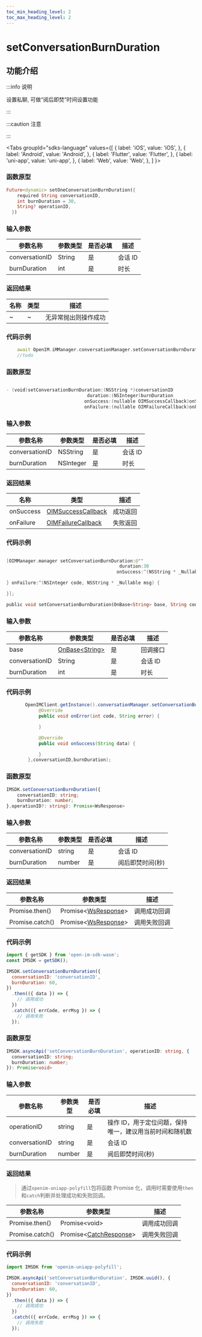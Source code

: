 ```yaml
---
toc_min_heading_level: 2
toc_max_heading_level: 2
---
```


# setConversationBurnDuration

## 功能介绍

:::info 说明

设置私聊, 可做“阅后即焚”时间设置功能

:::

:::caution 注意

:::

<Tabs
groupId="sdks-language"
values={[
{ label: 'iOS', value: 'iOS', },
{ label: 'Android', value: 'Android', },
{ label: 'Flutter', value: 'Flutter', },
{ label: 'uni-app', value: 'uni-app', },
{ label: 'Web', value: 'Web', },
]
}>

<TabItem value="Flutter">

### 函数原型

```dart showLineNumbers
Future<dynamic> setOneConversationBurnDuration({
    required String conversationID,
    int burnDuration = 30,
    String? operationID,
  })
```

### 输入参数

| 参数名称       | 参数类型 | 是否必填 | 描述    |
| -------------- | -------- | -------- | ------- |
| conversationID | String   | 是       | 会话 ID |
| burnDuration   | int      | 是       | 时长    |

### 返回结果

| 名称 | 类型 | 描述                 |
| ---- | ---- | -------------------- |
| ~    | ~    | 无异常抛出则操作成功 |

### 代码示例

```dart showLineNumbers
    await OpenIM.iMManager.conversationManager.setConversationBurnDuration(conversationID: conversationID);
    //todo
```

</TabItem>

<TabItem value="iOS">

### 函数原型

```swift showLineNumbers

- (void)setConversationBurnDuration:(NSString *)conversationID
                              duration:(NSInteger)burnDuration
                             onSuccess:(nullable OIMSuccessCallback)onSuccess
                             onFailure:(nullable OIMFailureCallback)onFailure;

```

### 输入参数

| 参数名称       | 参数类型  | 是否必填 | 描述    |
| -------------- | --------- | -------- | ------- |
| conversationID | NSString  | 是       | 会话 ID |
| burnDuration   | NSInteger | 是       | 时长    |

### 返回结果

| 名称      | 类型                                                   | 描述     |
| --------- | ------------------------------------------------------ | -------- |
| onSuccess | [OIMSuccessCallback](docs/sdks/callback/onSuccess.mdx) | 成功返回 |
| onFailure | [OIMFailureCallback](docs/sdks/callback/onError.mdx)   | 失败返回 |

### 代码示例

```swift showLineNumbers

[OIMManager.manager setConversationBurnDuration:@""
                                          duration:30
                                         onSuccess:^(NSString * _Nullable data) {

} onFailure:^(NSInteger code, NSString * _Nullable msg) {

}];

```

</TabItem>

<TabItem value="Android">

```dart showLineNumbers
public void setConversationBurnDuration(OnBase<String> base, String conversationID, int burnDuration)
```

### 输入参数

| 参数名称       | 参数类型                                         | 是否必填 | 描述     |
| -------------- | ------------------------------------------------ | -------- | -------- |
| base           | [OnBase<String\>](docs/sdks/callback/onBase.mdx) | 是       | 回调接口 |
| conversationID | String                                           | 是       | 会话 ID  |
| burnDuration   | int                                              | 是       | 时长     |

### 代码示例

```java showLineNumbers
       OpenIMClient.getInstance().conversationManager.setConversationBurnDuration(new OnBase<String>() {
            @Override
            public void onError(int code, String error) {

            }

            @Override
            public void onSuccess(String data) {

            }
        },conversationID,burnDuration);
```

</TabItem>

<TabItem value="Web">

### 函数原型

```ts showLineNumbers
IMSDK.setConversationBurnDuration({
    conversationID: string;
    burnDuration: number;
},operationID?: string): Promise<WsResponse>
```

### 输入参数

| 参数名称       | 参数类型 | 是否必填 | 描述             |
| -------------- | -------- | -------- | ---------------- |
| conversationID | string   | 是       | 会话 ID          |
| burnDuration   | number   | 是       | 阅后即焚时间(秒) |

### 返回结果

| 参数名称        | 参数类型                                             | 描述         |
| --------------- | ---------------------------------------------------- | ------------ |
| Promise.then()  | Promise<[WsResponse](docs/sdks/class/response.mdx)\> | 调用成功回调 |
| Promise.catch() | Promise<[WsResponse](docs/sdks/class/response.mdx)\> | 调用失败回调 |

### 代码示例

```js showLineNumbers
import { getSDK } from 'open-im-sdk-wasm';
const IMSDK = getSDK();

IMSDK.setConversationBurnDuration({
  conversationID: 'conversationID',
  burnDuration: 60,
})
  .then(({ data }) => {
    // 调用成功
  })
  .catch(({ errCode, errMsg }) => {
    // 调用失败
  });
```

</TabItem>

<TabItem value="uni-app">

### 函数原型

```ts showLineNumbers
IMSDK.asyncApi('setConversationBurnDuration', operationID: string, {
  conversationID: string;
  burnDuration: number;
}): Promise<void>
```

### 输入参数

| 参数名称       | 参数类型 | 是否必填 | 描述                                                    |
| -------------- | -------- | -------- | ------------------------------------------------------- |
| operationID    | string   | 是       | 操作 ID，用于定位问题，保持唯一，建议用当前时间和随机数 |
| conversationID | string   | 是       | 会话 ID                                                 |
| burnDuration   | number   | 是       | 阅后即焚时间(秒)                                        |

### 返回结果

> 通过`openim-uniapp-polyfill`包将函数 Promise 化，调用时需要使用`then`和`catch`判断并处理成功和失败回调。

| 参数名称        | 参数类型                                                | 描述         |
| --------------- | ------------------------------------------------------- | ------------ |
| Promise.then()  | Promise<void\>                                          | 调用成功回调 |
| Promise.catch() | Promise<[CatchResponse](docs/sdks/class/response.mdx)\> | 调用失败回调 |

### 代码示例

```js showLineNumbers
import IMSDK from 'openim-uniapp-polyfill';

IMSDK.asyncApi('setConversationBurnDuration', IMSDK.uuid(), {
  conversationID: 'conversationID',
  burnDuration: 60,
})
  .then(({ data }) => {
    // 调用成功
  })
  .catch(({ errCode, errMsg }) => {
    // 调用失败
  });
```

</TabItem>

</Tabs>
